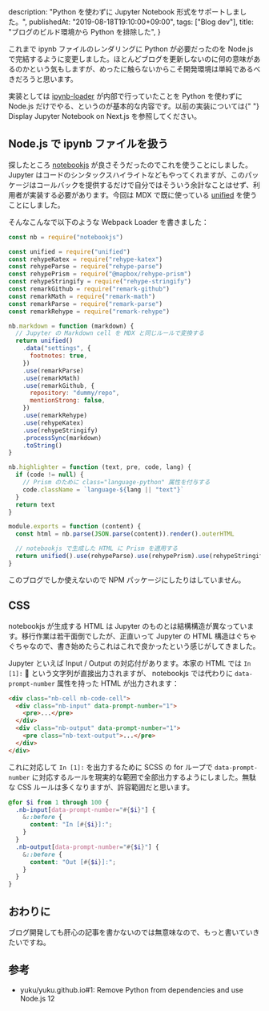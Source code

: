 
  description: "Python を使わずに Jupyter Notebook 形式をサポートしました。",
  publishedAt: "2019-08-18T19:10:00+09:00",
  tags: ["Blog dev"],
  title: "ブログのビルド環境から Python を排除した",
}

これまで ipynb ファイルのレンダリングに Python が必要だったのを Node.js で完結するように変更しました。ほとんどブログを更新しないのに何の意味があるのかという気もしますが、めったに触らないからこそ開発環境は単純であるべきだろうと思います。

<p>
  実装としては <a href="https://github.com/n6g7/ipynb-loader">ipynb-loader</a> が内部で行っていたことを Python
  を使わずに Node.js だけでやる、というのが基本的な内容です。以前の実装については{" "}
  <Link href="/blog/2019/01/hello-ipynb"><a>Display Jupyter Notebook on Next.js</a></Link> を参照してください。
</p>

## Node.js で ipynb ファイルを扱う

探したところ [notebookjs](https://github.com/jsvine/notebookjs) が良さそうだったのでこれを使うことにしました。Jupyter はコードのシンタックスハイライトなどもやってくれますが、このパッケージはコールバックを提供するだけで自分ではそういう余計なことはせず、利用者が実装する必要があります。今回は MDX で既に使っている [unified](https://github.com/unifiedjs/unified) を使うことにしました。

そんなこんなで以下のような Webpack Loader を書きました：

```js
const nb = require("notebookjs")

const unified = require("unified")
const rehypeKatex = require("rehype-katex")
const rehypeParse = require("rehype-parse")
const rehypePrism = require("@mapbox/rehype-prism")
const rehypeStringify = require("rehype-stringify")
const remarkGithub = require("remark-github")
const remarkMath = require("remark-math")
const remarkParse = require("remark-parse")
const remarkRehype = require("remark-rehype")

nb.markdown = function (markdown) {
  // Jupyter の Markdown cell を MDX と同じルールで変換する
  return unified()
    .data("settings", {
      footnotes: true,
    })
    .use(remarkParse)
    .use(remarkMath)
    .use(remarkGithub, {
      repository: "dummy/repo",
      mentionStrong: false,
    })
    .use(remarkRehype)
    .use(rehypeKatex)
    .use(rehypeStringify)
    .processSync(markdown)
    .toString()
}

nb.highlighter = function (text, pre, code, lang) {
  if (code != null) {
    // Prism のために class="language-python" 属性を付与する
    code.className = `language-${lang || "text"}`
  }
  return text
}

module.exports = function (content) {
  const html = nb.parse(JSON.parse(content)).render().outerHTML

  // notebookjs で生成した HTML に Prism を適用する
  return unified().use(rehypeParse).use(rehypePrism).use(rehypeStringify).processSync(html).toString()
}
```

このブログでしか使えないので NPM パッケージにしたりはしていません。

## CSS

notebookjs が生成する HTML は Jupyter のものとは結構構造が異なっています。移行作業は若干面倒でしたが、正直いって Jupyter の HTML 構造はぐちゃぐちゃなので、書き始めたらこれはこれで良かったという感じがしてきました。

Jupyter といえば Input / Output の対応付があります。本家の HTML では `In [1]:`  という文字列が直接出力されますが、 notebookjs では代わりに `data-prompt-number` 属性を持った HTML が出力されます：

```html
<div class="nb-cell nb-code-cell">
  <div class="nb-input" data-prompt-number="1">
    <pre>...</pre>
  </div>
  <div class="nb-output" data-prompt-number="1">
    <pre class="nb-text-output">...</pre>
  </div>
</div>
```

これに対応して `In [1]:` を出力するために SCSS の for ループで `data-prompt-number` に対応するルールを現実的な範囲で全部出力するようにしました。無駄な CSS ルールは多くなりますが、許容範囲だと思います。

```scss
@for $i from 1 through 100 {
  .nb-input[data-prompt-number="#{$i}"] {
    &::before {
      content: "In [#{$i}]:";
    }
  }
  .nb-output[data-prompt-number="#{$i}"] {
    &::before {
      content: "Out [#{$i}]:";
    }
  }
}
```

## おわりに

ブログ開発しても肝心の記事を書かないのでは無意味なので、もっと書いていきたいですね。

## 参考

- yuku/yuku.github.io#1: Remove Python from dependencies and use Node.js 12
